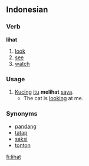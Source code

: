 == Indonesian ==
===Verb===
'''lihat'''

# [[look]]
# [[see]]
# [[watch]]

=== Usage ===
# [[kucing|Kucing]] [[itu]] '''melihat''' [[saya]].
#* The cat is [[look]]ing at me.

=== Synonyms ===
* [[pandang]]
* [[tatap]]
* [[saksi]]
* [[tonton]]

[[fi:lihat]]